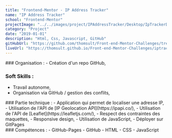```yaml
---
title: "Frontend-Mentor - IP Address Tracker"
name: "IP Address Tracker"
school: "Frontend-Mentor"
projectImage: "../../images/project/IPAddressTracker/Desktop/IpTrackerDesktop.png"
category: "Project"
date: "2019-01-01"
description: "Html, Css, Javascript, GitHub"
gitHubUrl: "https://github.com/thomsult/Front-end-Mentor-Challenges/tree/master/iptracker"
liveUrl: "https://thomsult.github.io/Front-end-Mentor-Challenges/iptracker/"
---
```

<div>
### Organisation : 
- Création d'un repo GitHub, 

### Soft Skills : 
- Travail autonome, 
- Organisation via GitHub / gestion des conflits, 
</div>
<div>
### Partie technique : 
- Application qui permet de localiser une adresse IP,
- Utilisation de l'API de [IP Geolocation API](https://ipapi.co/),
- Utilisation de l'API de [Leaflet](https://leafletjs.com/),
- Respect des contraintes des maquettes,
- Responsive design,
- Utilisation de JavaScript,
- Déployer sur GitPages 
</div>
<div>
### Compétences : 
- GitHub-Pages 
- GitHub
- HTML 
- CSS
- JavaScript
</div>